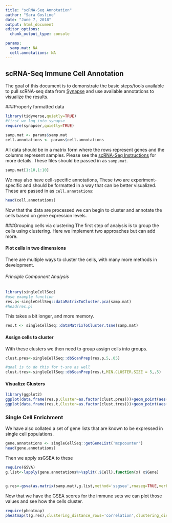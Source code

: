 ```yaml
---
title: "scRNA-Seq Annotation"
author: "Sara Gosline"
date: "June 7, 2018"
output: html_document
editor_options: 
  chunk_output_type: console

params:
  samp.mat: NA
  cell.annotations: NA
---
```


## scRNA-Seq Immune Cell Annotation

The goal of this document is to demonstrate the basic steps/tools available to pull scRNA-seq data from [Synapse](http://www.synapse.org/scRNASeq) and use available annotations to visualize the results. 

###Properly formatted data
```r
library(tidyverse,quietly=TRUE)
#first we log into synapse
require(synapser,quietly=TRUE)

samp.mat <- params$samp.mat
cell.annotations <- params$cell.annotations

```

All data should be in a matrix form where the rows represent genes and the columns represent samples. Please see the [scRNA-Seq Instructions](https://www.synapse.org/#!Synapse:syn11857287/wiki/518624) for more details. These files should be passed in as `samp.mat`.

```r
samp.mat[1:10,1:10]
```

We may also have cell-specific annotations, These two are experiment-specific and should be formatted in a way that can be better visualized. These are passed in as `cell.annotations`:
```r
head(cell.annotations)
```

Now that the data are processed we can begin to cluster and annotate the cells based on gene expression levels.

###Grouping cells via clustering
The first step of analysis is to group the cells using clustering. Here we implement two approaches but can add more. 

#### Plot cells in two dimensions

There are multiple ways to cluster the cells, with many more methods in development. 

###### Principle Component Analysis

```r
library(singleCellSeq)
#use example function
res.p<-singleCellSeq::dataMatrixToCluster.pca(samp.mat)
#head(res.p)

```

This takes a bit longer, and more memory.
```r
res.t <- singleCellSeq::dataMatrixToCluster.tsne(samp.mat)

```

#### Assign cells to cluster
With these clusters we then need to group assign cells into groups. 

```r
clust.pres<-singleCellSeq::dbScanPrep(res.p,5,.05)
```

```r
#goal is to do this for t-sne as well
clust.tres<-singleCellSeq::dbScanPrep(res.t,MIN.CLUSTER.SIZE = 5,.5)

```

#### Visualize Clusters

```r
library(ggplot2)
ggplot(data.frame(res.p,Cluster=as.factor(clust.pres)))+geom_point(aes(x=PC1,y=PC2,color=Cluster))
ggplot(data.frame(res.t,Cluster=as.factor(clust.tres)))+geom_point(aes(x=Dim1,y=Dim2,color=Cluster))

```


### Single Cell Enrichment
We have also collated a set of gene lists that are known to be expressed in single cell populations.

```r
gene.annotations <- singleCellSeq::getGeneList('mcpcounter')
head(gene.annotations)
```

Then we apply ssGSEA to these
```r
require(GSVA)
g.list<-lapply(gene.annotations%>%split(.$Cell),function(x) x$Gene)


g.res<-gsva(as.matrix(samp.mat),g.list,method='ssgsea',rnaseq=TRUE,verbose=FALSE)
```

Now that we have the GSEA scores for the immune sets we can plot those values and see how the cells cluster. 

```r
require(pheatmap)
pheatmap(t(g.res),clustering_distance_rows='correlation',clustering_distance_cols='correlation',clustering_method='ward.D2',annotation_row=cell.annotations,labels_row='')

```
